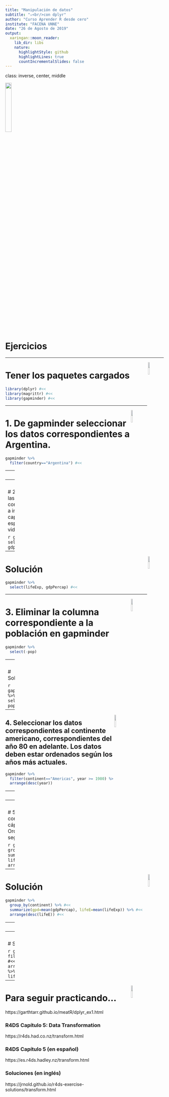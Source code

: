 ```yaml
---
title: "Manipulación de datos"
subtitle: "⚔<br/>con dplyr"
author: "Curso Aprender R desde cero"
institute: "FACENA UNNE"
date: "26 de Agosto de 2019"
output:
  xaringan::moon_reader:
    lib_dir: libs
    nature:
      highlightStyle: github
      highlightLines: true
      countIncrementalSlides: false
---
```


class: inverse, center, middle

<img src="dplyr.png" width="20%" align="top" />

# Ejercicios

---

<img src="dplyr.png" width="10%" align="right" />

# Tener los paquetes cargados

```r
library(dplyr) #<<
library(magrittr) #<<
library(gapminder) #<<
```

---

<img src="dplyr.png" width="10%" align="right" />

# 1. De gapminder seleccionar los datos correspondientes a Argentina. 


```r
gapminder %>%
  filter(country=="Argentina") #<<
```


---
<img src="dplyr.png" width="10%" align="right" />

# Solución

```r
gapminder %>%
  filter(country=="Argentina") #<<
```

---
<img src="dplyr.png" width="10%" align="right" />

# 2. Seleccionar las columnas correspondientes a ingresos per capita y esperanza de vida

```r
gapminder %>%
  select(lifeExp, gdpPercap) 
```
---
<img src="dplyr.png" width="10%" align="right" />

# Solución 

```r
gapminder %>%
  select(lifeExp, gdpPercap) #<<
```


---


<img src="dplyr.png" width="10%" align="right" />

# 3. Eliminar la columna correspondiente a la población en gapminder

```r
gapminder %>%
  select(-pop)
```


---
<img src="dplyr.png" width="10%" align="right" />

# Solución 

```r
gapminder %>%
  select(-pop) #<<
```

---

<img src="dplyr.png" width="10%" align="right" />

## 4. Seleccionar los datos correspondientes al continente americano, correspondientes del año 80 en adelante. Los datos deben estar ordenados según los años más actuales. 

```r
gapminder %>%
  filter(continent=="Americas", year >= 1980) %>% 
  arrange(desc(year))
```

---
<img src="dplyr.png" width="10%" align="right" />

# Solución
```r
gapminder %>%
  filter(continent=="Americas", year >= 1980) %>% #<<
  arrange(desc(year)) #<<
```

---
<img src="dplyr.png" width="10%" align="right" />

# 5. Calcular la media por continente del ingreso per cápita y la esperanza de vida. Ordenarlos de mayor a menor según la esperanza de vida.

```r
gapminder %>%
  group_by(continent) %>%
  summarize(gpd=mean(gdpPercap), lifeE=mean(lifeExp)) %>%
  arrange(desc(lifeE))
```


---
<img src="dplyr.png" width="10%" align="right" />

# Solución

```r
gapminder %>%
  group_by(continent) %>% #<<
  summarize(gpd=mean(gdpPercap), lifeE=mean(lifeExp)) %>% #<<
  arrange(desc(lifeE)) #<<
```

---
<img src="dplyr.png" width="10%" align="right" />

# 6. ¿Cuáles son los 7 países con mayor esperanza de vida en el año 2002?

```r
gapminder %>%
  filter(year==2002) %>%
  arrange(desc(lifeExp)) %>%
  head(7)
```

---
<img src="dplyr.png" width="10%" align="right" />

# Solución 

```r
gapminder %>%
  filter(year==2002) %>% #<<
  arrange(desc(lifeExp)) %>% #<<
  top_n(7, lifeExp) #<<
```
---

<img src="dplyr.png" width="10%" align="right" />

# Para seguir practicando...

https://garthtarr.github.io/meatR/dplyr_ex1.html

### R4DS Capítulo 5: Data Transformation

https://r4ds.had.co.nz/transform.html

### R4DS Capítulo 5 (en español)

https://es.r4ds.hadley.nz/transform.html 

### Soluciones (en inglés)

https://jrnold.github.io/r4ds-exercise-solutions/transform.html 



